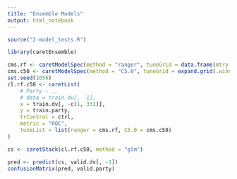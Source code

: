 ```yaml
---
title: "Ensemble Models"
output: html_notebook
---
```


```r
source("2-model_tests.R")
```

```r
library(caretEnsemble)
```

```r
cms.rf <- caretModelSpec(method = "ranger", tuneGrid = data.frame(mtry = 20))
cms.c50 <- caretModelSpec(method = "C5.0", tuneGrid = expand.grid(.winnow = TRUE, .trials = 8, .model = "tree"))
set.seed(1056)
cl.rf.c50 <- caretList(
    # Party ~ .,
    # data = train.dv[, -1],
    x = train.dv[, -c(1, 331)],
    y = train.party,
    trControl = ctrl,
    metric = "ROC",
    tuneList = list(ranger = cms.rf, C5.0 = cms.c50)
)
```

```r
cs <- caretStack(cl.rf.c50, method = "glm")
```

```r
pred <- predict(cs, valid.dv[, -1])
confusionMatrix(pred, valid.party)
```

